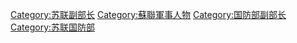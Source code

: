 [[Category:苏联副部长|Category:苏联副部长]]
[[Category:蘇聯軍事人物|Category:蘇聯軍事人物]]
[[Category:国防部副部长|Category:国防部副部长]]
[[Category:苏联国防部|Category:苏联国防部]]